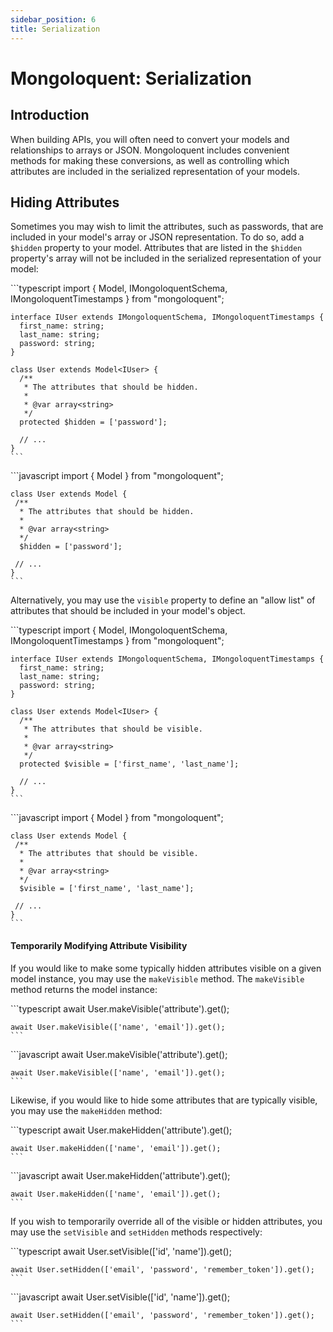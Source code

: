 ```yaml
---
sidebar_position: 6
title: Serialization
---
```


# Mongoloquent: Serialization

## Introduction

When building APIs, you will often need to convert your models and relationships to arrays or JSON. Mongoloquent includes convenient methods for making these conversions, as well as controlling which attributes are included in the serialized representation of your models.

## Hiding Attributes

Sometimes you may wish to limit the attributes, such as passwords, that are included in your model's array or JSON representation. To do so, add a `$hidden` property to your model. Attributes that are listed in the `$hidden` property's array will not be included in the serialized representation of your model:

<Tabs>
	<TabItem value="Typescript" label="Typescript" default>
    ```typescript
    import { Model, IMongoloquentSchema, IMongoloquentTimestamps } from "mongoloquent";

    interface IUser extends IMongoloquentSchema, IMongoloquentTimestamps {
      first_name: string;
      last_name: string;
      password: string;
    }

    class User extends Model<IUser> {
      /**
       * The attributes that should be hidden.
       *
       * @var array<string>
       */
      protected $hidden = ['password'];

      // ...
    }
    ```

  </TabItem>
  <TabItem value="Javascript" label="Javascript">
    ```javascript
    import { Model } from "mongoloquent";

    class User extends Model {
     /**
      * The attributes that should be hidden.
      *
      * @var array<string>
      */
      $hidden = ['password'];

     // ...
    }
    ```

  </TabItem>
</Tabs>

Alternatively, you may use the `visible` property to define an "allow list" of attributes that should be included in your model's object.

<Tabs>
	<TabItem value="Typescript" label="Typescript" default>
    ```typescript
    import { Model, IMongoloquentSchema, IMongoloquentTimestamps } from "mongoloquent";

    interface IUser extends IMongoloquentSchema, IMongoloquentTimestamps {
      first_name: string;
      last_name: string;
      password: string;
    }

    class User extends Model<IUser> {
      /**
       * The attributes that should be visible.
       *
       * @var array<string>
       */
      protected $visible = ['first_name', 'last_name'];

      // ...
    }
    ```

  </TabItem>
  <TabItem value="Javascript" label="Javascript">
    ```javascript
    import { Model } from "mongoloquent";

    class User extends Model {
     /**
      * The attributes that should be visible.
      *
      * @var array<string>
      */
      $visible = ['first_name', 'last_name'];

     // ...
    }
    ```

  </TabItem>
</Tabs>

#### Temporarily Modifying Attribute Visibility
If you would like to make some typically hidden attributes visible on a given model instance, you may use the `makeVisible` method. The `makeVisible` method returns the model instance:

<Tabs>
	<TabItem value="Typescript" label="Typescript" default>
    ```typescript
    await User.makeVisible('attribute').get();

    await User.makeVisible(['name', 'email']).get();
    ```

  </TabItem>
  <TabItem value="Javascript" label="Javascript">
    ```javascript
    await User.makeVisible('attribute').get();

    await User.makeVisible(['name', 'email']).get();
    ```

  </TabItem>
</Tabs>

Likewise, if you would like to hide some attributes that are typically visible, you may use the `makeHidden` method:

<Tabs>
	<TabItem value="Typescript" label="Typescript" default>
    ```typescript
    await User.makeHidden('attribute').get();

    await User.makeHidden(['name', 'email']).get();
    ```

  </TabItem>
  <TabItem value="Javascript" label="Javascript">
    ```javascript
    await User.makeHidden('attribute').get();

    await User.makeHidden(['name', 'email']).get();
    ```

  </TabItem>
</Tabs>

If you wish to temporarily override all of the visible or hidden attributes, you may use the `setVisible` and `setHidden` methods respectively:

<Tabs>
	<TabItem value="Typescript" label="Typescript" default>
    ```typescript
    await User.setVisible(['id', 'name']).get();

    await User.setHidden(['email', 'password', 'remember_token']).get();
    ```

  </TabItem>
  <TabItem value="Javascript" label="Javascript">
    ```javascript
    await User.setVisible(['id', 'name']).get();

    await User.setHidden(['email', 'password', 'remember_token']).get();
    ```

  </TabItem>
</Tabs>